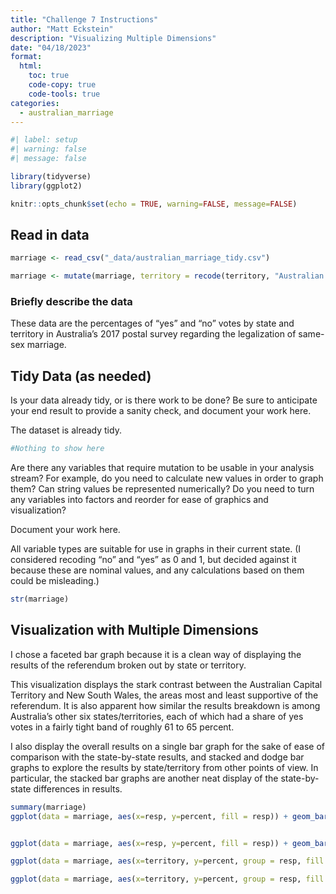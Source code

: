 ```yaml
---
title: "Challenge 7 Instructions"
author: "Matt Eckstein"
description: "Visualizing Multiple Dimensions"
date: "04/18/2023"
format:
  html:
    toc: true
    code-copy: true
    code-tools: true
categories:
  - australian_marriage
---
```


```r
#| label: setup
#| warning: false
#| message: false

library(tidyverse)
library(ggplot2)

knitr::opts_chunk$set(echo = TRUE, warning=FALSE, message=FALSE)
```



## Read in data

```r
marriage <- read_csv("_data/australian_marriage_tidy.csv")

marriage <- mutate(marriage, territory = recode(territory, "Australian Capital Territory(c)" = "Australian Capital Territory", "Northern Territory(b)" = "Northern Territory"))

```

### Briefly describe the data

These data are the percentages of "yes" and "no" votes by state and territory in Australia's 2017 postal survey regarding the legalization of same-sex marriage. 

## Tidy Data (as needed)

Is your data already tidy, or is there work to be done? Be sure to anticipate your end result to provide a sanity check, and document your work here.

The dataset is already tidy.

```r
#Nothing to show here

```

Are there any variables that require mutation to be usable in your analysis stream? For example, do you need to calculate new values in order to graph them? Can string values be represented numerically? Do you need to turn any variables into factors and reorder for ease of graphics and visualization?

Document your work here.


All variable types are suitable for use in graphs in their current state. (I considered recoding "no" and "yes" as 0 and 1, but decided against it because these are nominal values, and any calculations based on them could be misleading.)

```r
str(marriage)


```

## Visualization with Multiple Dimensions

I chose a faceted bar graph because it is a clean way of displaying the results of the referendum broken out by state or territory.

This visualization displays the stark contrast between the Australian Capital Territory and New South Wales, the areas most and least supportive of the referendum. It is also apparent how similar the results breakdown is among Australia's other six states/territories, each of which had a share of yes votes in a fairly tight band of roughly 61 to 65 percent.

I also display the overall results on a single bar graph for the sake of ease of comparison with the state-by-state results, and stacked and dodge bar graphs to explore the results by state/territory from other points of view. In particular, the stacked bar graphs are another neat display of the state-by-state differences in results.


```r

summary(marriage)
ggplot(data = marriage, aes(x=resp, y=percent, fill = resp)) + geom_bar(stat="identity") + facet_wrap(~territory) + scale_fill_manual(values = c("yes" = "green", "no" = "red"))



```

```r
ggplot(data = marriage, aes(x=resp, y=percent, fill = resp)) + geom_bar(stat="identity", position="dodge") + scale_fill_manual(values = c("yes" = "green", "no" = "red"))


```
```r
ggplot(data = marriage, aes(x=territory, y=percent, group = resp, fill = resp)) + geom_bar(stat="identity", position="stack") + theme(axis.text.x = element_text(angle=30)) + scale_fill_manual(values = c("yes" = "green", "no" = "red"))

```
```r
ggplot(data = marriage, aes(x=territory, y=percent, group = resp, fill = resp)) + geom_bar(stat="identity", position="dodge") + theme(axis.text.x = element_text(angle=30)) + scale_fill_manual(values = c("yes" = "green", "no" = "red"))

```


